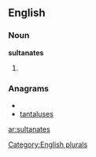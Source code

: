 
==English==

===Noun===
'''sultanates'''

# {{plural of|[[sultanate]]}}

===Anagrams===
* {{alphagram|aaelnssttu}}
* [[tantaluses#English|tantaluses]]

[[Category:English plurals]]

[[ar:sultanates]]